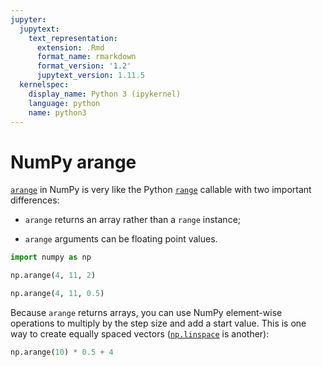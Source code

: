 ```yaml
---
jupyter:
  jupytext:
    text_representation:
      extension: .Rmd
      format_name: rmarkdown
      format_version: '1.2'
      jupytext_version: 1.11.5
  kernelspec:
    display_name: Python 3 (ipykernel)
    language: python
    name: python3
---
```


# NumPy arange

[`arange`](https://numpy.org/doc/stable/reference/generated/numpy.arange.html)
in NumPy is very like the Python
[`range`](https://docs.python.org/3/library/stdtypes.html#range)
callable with two important differences:

* `arange` returns an array rather than a `range` instance;

* `arange` arguments can be floating point values.

```python
import numpy as np
```

```python
np.arange(4, 11, 2)
```

```python
np.arange(4, 11, 0.5)
```

Because `arange` returns arrays, you can use NumPy element-wise operations
to multiply by the step size and add a start value.  This is one way to create
equally spaced vectors
([`np.linspace`](https://numpy.org/doc/stable/reference/generated/numpy.linspace.html)
is another):

```python
np.arange(10) * 0.5 + 4
```
